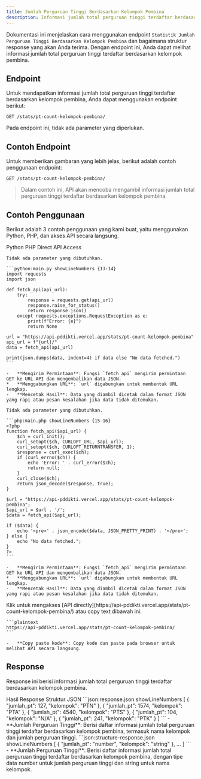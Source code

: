 ```yaml
---
title: Jumlah Perguruan Tinggi Berdasarkan Kelompok Pembina
description: Informasi jumlah total perguruan tinggi terdaftar berdasarkan kelompok pembina.
---
```


Dokumentasi ini menjelaskan cara menggunakan endpoint `Statistik Jumlah Perguruan Tinggi Berdasarkan Kelompok Pembina` dan bagaimana struktur response yang akan Anda terima. Dengan endpoint ini, Anda dapat melihat informasi jumlah total perguruan tinggi terdaftar berdasarkan kelompok pembina.

## Endpoint

Untuk mendapatkan informasi jumlah total perguruan tinggi terdaftar berdasarkan kelompok pembina, Anda dapat menggunakan endpoint berikut:

```plaintext
GET /stats/pt-count-kelompok-pembina/
```

Pada endpoint ini, tidak ada parameter yang diperlukan.

## Contoh Endpoint

Untuk memberikan gambaran yang lebih jelas, berikut adalah contoh penggunaan endpoint:

```plaintext
GET /stats/pt-count-kelompok-pembina/
```

> Dalam contoh ini, API akan mencoba mengambil informasi jumlah total perguruan tinggi terdaftar berdasarkan kelompok pembina.

## Contoh Penggunaan

Berikut adalah 3 contoh penggunaan yang kami buat, yaitu menggunakan Python, PHP, dan akses API secara langsung.

<Tabs defaultValue="python" className="pt-5 pb-1">
  <TabsList>
    <TabsTrigger value="python">Python</TabsTrigger>
    <TabsTrigger value="php">PHP</TabsTrigger>
    <TabsTrigger value="direct">Direct API Access</TabsTrigger>
  </TabsList>
  <TabsContent value="python">

    Tidak ada parameter yang dibutuhkan.

    ```python:main.py showLineNumbers {13-14}
    import requests
    import json

    def fetch_api(api_url):
        try:
            response = requests.get(api_url)
            response.raise_for_status()
            return response.json()
        except requests.exceptions.RequestException as e:
            print(f"Error: {e}")
            return None

    url = "https://api-pddikti.vercel.app/stats/pt-count-kelompok-pembina"
    api_url = f"{url}/"
    data = fetch_api(api_url)

    print(json.dumps(data, indent=4) if data else "No data fetched.")
    ```

    -   **Mengirim Permintaan**: Fungsi `fetch_api` mengirim permintaan GET ke URL API dan mengembalikan data JSON.
    *   **Menggabungkan URL**: `url` digabungkan untuk membentuk URL lengkap.
    -   **Mencetak Hasil**: Data yang diambil dicetak dalam format JSON yang rapi atau pesan kesalahan jika data tidak ditemukan.
  </TabsContent>
  <TabsContent value="php">

    Tidak ada parameter yang dibutuhkan.

    ```php:main.php showLineNumbers {15-16}
    <?php
    function fetch_api($api_url) {
        $ch = curl_init();
        curl_setopt($ch, CURLOPT_URL, $api_url);
        curl_setopt($ch, CURLOPT_RETURNTRANSFER, 1);
        $response = curl_exec($ch);
        if (curl_errno($ch)) {
            echo 'Error: ' . curl_error($ch);
            return null;
        }
        curl_close($ch);
        return json_decode($response, true);
    }

    $url = "https://api-pddikti.vercel.app/stats/pt-count-kelompok-pembina";
    $api_url = $url . '/';
    $data = fetch_api($api_url);

    if ($data) {
        echo '<pre>' . json_encode($data, JSON_PRETTY_PRINT) . '</pre>';
    } else {
        echo "No data fetched.";
    }
    ?>
    ```

    -   **Mengirim Permintaan**: Fungsi `fetch_api` mengirim permintaan GET ke URL API dan mengembalikan data JSON.
    *   **Menggabungkan URL**: `url` digabungkan untuk membentuk URL lengkap.
    -   **Mencetak Hasil**: Data yang diambil dicetak dalam format JSON yang rapi atau pesan kesalahan jika data tidak ditemukan.
  </TabsContent>
  <TabsContent value="direct">
    Klik untuk mengakses [API directly](https://api-pddikti.vercel.app/stats/pt-count-kelompok-pembina/) atau copy text dibawah ini.

    ```plaintext
    https://api-pddikti.vercel.app/stats/pt-count-kelompok-pembina/
    ```

    -   **Copy paste kode**: Copy kode dan paste pada browser untuk melihat API secara langsung.
  </TabsContent>
</Tabs>

## Response

Response ini berisi informasi jumlah total perguruan tinggi terdaftar berdasarkan kelompok pembina.

<Tabs defaultValue="hasil" className="pt-5 pb-1">
  <TabsList>
    <TabsTrigger value="hasil">Hasil Response</TabsTrigger>
    <TabsTrigger value="struktur">Struktur JSON</TabsTrigger>
  </TabsList>
  <TabsContent value="hasil">
    ```json:response.json showLineNumbers
    [
        {
            "jumlah_pt": 127,
            "kelompok": "PTN"
        },
        {
             "jumlah_pt": 1574,
            "kelompok": "PTA"
        },
        {
            "jumlah_pt": 4540,
            "kelompok": "PTS"
        },
        {
           "jumlah_pt": 104,
            "kelompok": "N/A"
        },
         {
            "jumlah_pt": 241,
            "kelompok": "PTK"
        }
    ]
    ```
    -   **Jumlah Perguruan Tinggi**: Berisi daftar informasi jumlah total perguruan tinggi terdaftar berdasarkan kelompok pembina, termasuk nama kelompok dan jumlah perguruan tinggi.
  </TabsContent>
  <TabsContent value="struktur">
    ```json:structure-response.json showLineNumbers
    [
       {
            "jumlah_pt": "number",
            "kelompok": "string"
        },
        ...
    ]
    ```
    -   **Jumlah Perguruan Tinggi**: Berisi daftar informasi jumlah total perguruan tinggi terdaftar berdasarkan kelompok pembina, dengan tipe data number untuk jumlah perguruan tinggi dan string untuk nama kelompok.
  </TabsContent>
</Tabs>